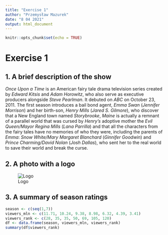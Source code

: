 ```yaml
---
title: "Exercise 1"
author: "Przemysław Mazurek"
date: "8 04 2021"
output: html_document
---
```


```r
knitr::opts_chunk$set(echo = TRUE)
```


# Exercise 1


## 1. A brief description of the show


_Once Upon a Time_ is an American fairy tale drama television series created by _Edward Kitsis_ and _Adam Horowitz_, who also serve as executive producers alongside _Steve Pearlman_. It debuted on _ABC_ on October 23, 2011. The first season introduces a bail bond agent, _Emma Swan_ (_Jennifer Morrison_) and her birth-son, _Henry Mills_ (_Jared S. Gilmore_), who discover that a New England town named _Storybrooke_, _Maine_ is actually a remnant of a parallel world that was cursed by _Henry's_ adoptive mother the _Evil Queen/Mayor Regina Mills_ (_Lana Parrilla_) and that all the characters from the fairy tales have no memories of who they were, including the parents of _Emma_: _Snow White/Mary Margaret Blanchard_ (_Ginnifer Goodwin_) and _Prince Charming/David Nolan_ (_Josh Dallas_), who sent her to the real world to save their world and break the curse.


## 2. A photo with a logo


![Logo](Data/375px-Once_Upon_a_Time_title_card.jpg)



## 3. A summary of season ratings


```r
season <- c(seq(1,7))
viewers_mln <- c(11.71, 10.24, 9.38, 8.98, 6.32, 4.39, 3.41)
viewers_rank <- c(28, 35, 35, 50, 69, 105, 120)
df <- data.frame(season, viewers_mln, viewers_rank)
summary(df$viewers_rank)
```



